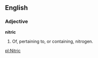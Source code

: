 ==English==

===Adjective===

'''nitric'''

#Of, pertaining to, or containing, nitrogen.

[[pl:Nitric]]